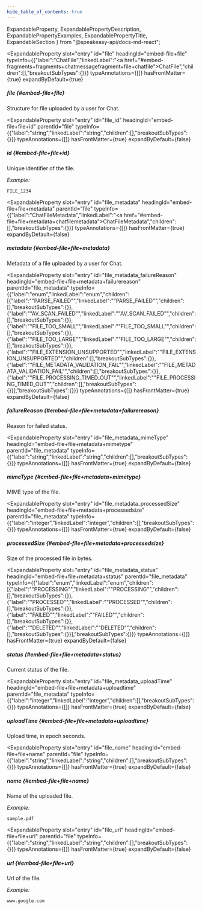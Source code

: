 ```yaml
---
hide_table_of_contents: true
---
```

  ExpandableProperty,
  ExpandablePropertyDescription,
  ExpandablePropertyExamples,
  ExpandablePropertyTitle,
  ExpandableSection
} from "@speakeasy-api/docs-md-react";

<ExpandableSection>

<ExpandableProperty
  slot="entry"
  id="file"
  headingId="embed-file+file"
  typeInfo={{"label":"ChatFile","linkedLabel":"<a href=\"#embed-fragments+fragments+chatmessagefragment+file+chatfile\">ChatFile</a>","children":[],"breakoutSubTypes":{}}}
  typeAnnotations={[]}
  hasFrontMatter={true}
  expandByDefault={true}
>

<ExpandablePropertyTitle slot="title">

##### file \{#embed-file+file\}

</ExpandablePropertyTitle>

<ExpandablePropertyDescription slot="description">

Structure for file uploaded by a user for Chat.

</ExpandablePropertyDescription>

</ExpandableProperty>

<ExpandableProperty
  slot="entry"
  id="file_id"
  headingId="embed-file+file+id"
  parentId="file"
  typeInfo={{"label":"string","linkedLabel":"string","children":[],"breakoutSubTypes":{}}}
  typeAnnotations={[]}
  hasFrontMatter={true}
  expandByDefault={false}
>

<ExpandablePropertyTitle slot="title">

##### id \{#embed-file+file+id\}

</ExpandablePropertyTitle>

<ExpandablePropertyDescription slot="description">

Unique identifier of the file.

</ExpandablePropertyDescription>

<ExpandablePropertyExamples slot="examples">

_Example:_

```
FILE_1234
```

</ExpandablePropertyExamples>

</ExpandableProperty>

<ExpandableProperty
  slot="entry"
  id="file_metadata"
  headingId="embed-file+file+metadata"
  parentId="file"
  typeInfo={{"label":"ChatFileMetadata","linkedLabel":"<a href=\"#embed-file+file+metadata+chatfilemetadata\">ChatFileMetadata</a>","children":[],"breakoutSubTypes":{}}}
  typeAnnotations={[]}
  hasFrontMatter={true}
  expandByDefault={false}
>

<ExpandablePropertyTitle slot="title">

##### metadata \{#embed-file+file+metadata\}

</ExpandablePropertyTitle>

<ExpandablePropertyDescription slot="description">

Metadata of a file uploaded by a user for Chat.

</ExpandablePropertyDescription>

</ExpandableProperty>

<ExpandableProperty
  slot="entry"
  id="file_metadata_failureReason"
  headingId="embed-file+file+metadata+failurereason"
  parentId="file_metadata"
  typeInfo={{"label":"enum","linkedLabel":"enum","children":[{"label":"\"PARSE_FAILED\"","linkedLabel":"\"PARSE_FAILED\"","children":[],"breakoutSubTypes":{}},{"label":"\"AV_SCAN_FAILED\"","linkedLabel":"\"AV_SCAN_FAILED\"","children":[],"breakoutSubTypes":{}},{"label":"\"FILE_TOO_SMALL\"","linkedLabel":"\"FILE_TOO_SMALL\"","children":[],"breakoutSubTypes":{}},{"label":"\"FILE_TOO_LARGE\"","linkedLabel":"\"FILE_TOO_LARGE\"","children":[],"breakoutSubTypes":{}},{"label":"\"FILE_EXTENSION_UNSUPPORTED\"","linkedLabel":"\"FILE_EXTENSION_UNSUPPORTED\"","children":[],"breakoutSubTypes":{}},{"label":"\"FILE_METADATA_VALIDATION_FAIL\"","linkedLabel":"\"FILE_METADATA_VALIDATION_FAIL\"","children":[],"breakoutSubTypes":{}},{"label":"\"FILE_PROCESSING_TIMED_OUT\"","linkedLabel":"\"FILE_PROCESSING_TIMED_OUT\"","children":[],"breakoutSubTypes":{}}],"breakoutSubTypes":{}}}
  typeAnnotations={[]}
  hasFrontMatter={true}
  expandByDefault={false}
>

<ExpandablePropertyTitle slot="title">

##### failureReason \{#embed-file+file+metadata+failurereason\}

</ExpandablePropertyTitle>

<ExpandablePropertyDescription slot="description">

Reason for failed status.

</ExpandablePropertyDescription>

</ExpandableProperty>

<ExpandableProperty
  slot="entry"
  id="file_metadata_mimeType"
  headingId="embed-file+file+metadata+mimetype"
  parentId="file_metadata"
  typeInfo={{"label":"string","linkedLabel":"string","children":[],"breakoutSubTypes":{}}}
  typeAnnotations={[]}
  hasFrontMatter={true}
  expandByDefault={false}
>

<ExpandablePropertyTitle slot="title">

##### mimeType \{#embed-file+file+metadata+mimetype\}

</ExpandablePropertyTitle>

<ExpandablePropertyDescription slot="description">

MIME type of the file.

</ExpandablePropertyDescription>

</ExpandableProperty>

<ExpandableProperty
  slot="entry"
  id="file_metadata_processedSize"
  headingId="embed-file+file+metadata+processedsize"
  parentId="file_metadata"
  typeInfo={{"label":"integer","linkedLabel":"integer","children":[],"breakoutSubTypes":{}}}
  typeAnnotations={[]}
  hasFrontMatter={true}
  expandByDefault={false}
>

<ExpandablePropertyTitle slot="title">

##### processedSize \{#embed-file+file+metadata+processedsize\}

</ExpandablePropertyTitle>

<ExpandablePropertyDescription slot="description">

Size of the processed file in bytes.

</ExpandablePropertyDescription>

</ExpandableProperty>

<ExpandableProperty
  slot="entry"
  id="file_metadata_status"
  headingId="embed-file+file+metadata+status"
  parentId="file_metadata"
  typeInfo={{"label":"enum","linkedLabel":"enum","children":[{"label":"\"PROCESSING\"","linkedLabel":"\"PROCESSING\"","children":[],"breakoutSubTypes":{}},{"label":"\"PROCESSED\"","linkedLabel":"\"PROCESSED\"","children":[],"breakoutSubTypes":{}},{"label":"\"FAILED\"","linkedLabel":"\"FAILED\"","children":[],"breakoutSubTypes":{}},{"label":"\"DELETED\"","linkedLabel":"\"DELETED\"","children":[],"breakoutSubTypes":{}}],"breakoutSubTypes":{}}}
  typeAnnotations={[]}
  hasFrontMatter={true}
  expandByDefault={false}
>

<ExpandablePropertyTitle slot="title">

##### status \{#embed-file+file+metadata+status\}

</ExpandablePropertyTitle>

<ExpandablePropertyDescription slot="description">

Current status of the file.

</ExpandablePropertyDescription>

</ExpandableProperty>

<ExpandableProperty
  slot="entry"
  id="file_metadata_uploadTime"
  headingId="embed-file+file+metadata+uploadtime"
  parentId="file_metadata"
  typeInfo={{"label":"integer","linkedLabel":"integer","children":[],"breakoutSubTypes":{}}}
  typeAnnotations={[]}
  hasFrontMatter={true}
  expandByDefault={false}
>

<ExpandablePropertyTitle slot="title">

##### uploadTime \{#embed-file+file+metadata+uploadtime\}

</ExpandablePropertyTitle>

<ExpandablePropertyDescription slot="description">

Upload time, in epoch seconds.

</ExpandablePropertyDescription>

</ExpandableProperty>

<ExpandableProperty
  slot="entry"
  id="file_name"
  headingId="embed-file+file+name"
  parentId="file"
  typeInfo={{"label":"string","linkedLabel":"string","children":[],"breakoutSubTypes":{}}}
  typeAnnotations={[]}
  hasFrontMatter={true}
  expandByDefault={false}
>

<ExpandablePropertyTitle slot="title">

##### name \{#embed-file+file+name\}

</ExpandablePropertyTitle>

<ExpandablePropertyDescription slot="description">

Name of the uploaded file.

</ExpandablePropertyDescription>

<ExpandablePropertyExamples slot="examples">

_Example:_

```
sample.pdf
```

</ExpandablePropertyExamples>

</ExpandableProperty>

<ExpandableProperty
  slot="entry"
  id="file_url"
  headingId="embed-file+file+url"
  parentId="file"
  typeInfo={{"label":"string","linkedLabel":"string","children":[],"breakoutSubTypes":{}}}
  typeAnnotations={[]}
  hasFrontMatter={true}
  expandByDefault={false}
>

<ExpandablePropertyTitle slot="title">

##### url \{#embed-file+file+url\}

</ExpandablePropertyTitle>

<ExpandablePropertyDescription slot="description">

Url of the file.

</ExpandablePropertyDescription>

<ExpandablePropertyExamples slot="examples">

_Example:_

```
www.google.com
```

</ExpandablePropertyExamples>

</ExpandableProperty>

</ExpandableSection>